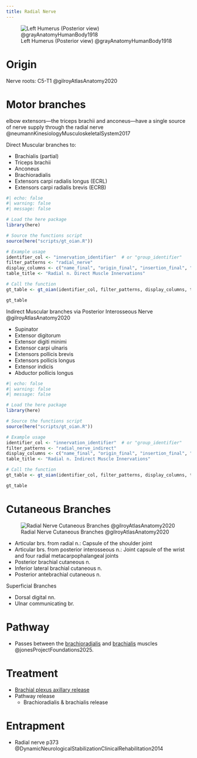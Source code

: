```yaml
---
title: Radial Nerve
---
```


![Left Humerus (Posterior view) @grayAnatomyHumanBody1918](/The Archive/Images/Gray anatomy 1918 images/Osteology/image208 gray1918 Left humerus. Posterior view.gif){#fig-gray1918-image208}


# Origin {#origin}

Nerve roots: C5-T1 @gilroyAtlasAnatomy2020



# Motor branches

elbow extensors—the triceps brachii and anconeus—have a single source of nerve supply through the radial nerve @neumannKinesiologyMusculoskeletalSystem2017 

Direct Muscular branches to:

- Brachialis (partial)
- Triceps brachii
- Anconeus
- Brachioradialis
- Extensors carpi radialis longus (ECRL)
- Extensors carpi radialis brevis (ECRB)

```r
#| echo: false
#| warning: false
#| message: false

# Load the here package
library(here)

# Source the functions script
source(here("scripts/gt_oian.R"))

# Example usage
identifier_col <- "innervation_identifier"  # or "group_identifier"
filter_patterns <- "radial_nerve"
display_columns <- c("name_final", "origin_final", "insertion_final", "innervation_final", "action_final")
table_title <- "Radial n. Direct Muscle Innervations"

# Call the function
gt_table <- gt_oian(identifier_col, filter_patterns, display_columns, table_title)

gt_table
```

Indirect Muscular branches via Posterior Interosseous Nerve @gilroyAtlasAnatomy2020

- Supinator
- Extensor digitorum
- Extensor digiti minimi
- Extensor carpi ulnaris
- Extensors pollicis brevis
- Extensors pollicis longus 
- Extensor indicis
- Abductor pollicis longus

```r
#| echo: false
#| warning: false
#| message: false

# Load the here package
library(here)

# Source the functions script
source(here("scripts/gt_oian.R"))

# Example usage
identifier_col <- "innervation_identifier"  # or "group_identifier"
filter_patterns <- "radial_nerve_indirect"
display_columns <- c("name_final", "origin_final", "insertion_final", "innervation_final", "action_final")
table_title <- "Radial n. Indirect Muscle Innervations"

# Call the function
gt_table <- gt_oian(identifier_col, filter_patterns, display_columns, table_title)

gt_table
```


# Cutaneous Branches

![Radial Nerve Cutaneous Branches @gilroyAtlasAnatomy2020](/The Archive/Anatomy/Nerves/Upper extremity nerves/images/gilroyatlasofanatomy fig28.16 radial nerve cutaneous.png)

- Articular brs. from radial n.: Capsule of the shoulder joint 
- Articular brs. from posterior interosseous n.: Joint capsule of the wrist and four radial metacarpophalangeal joints
- Posterior brachial cutaneous n. 
- Inferior lateral brachial cutaneous n. 
- Posterior antebrachial cutaneous n.


Superficial Branches

- Dorsal digital nn.
- Ulnar communicating br.


# Pathway

- Passes between the [brachioradialis]({{< var ref-brachioradialis.path >}}) and [brachialis]({{< var ref-brachialis.path >}}) muscles @jonesProjectFoundations2025.

# Treatment

- [Brachial plexus axillary release]({{< var ref-brachial-plexus.release >}})
- Pathway release
    - Brachioradialis & brachialis release



# Entrapment {#entrapment}

::: {.callout title="Reading list"}

- Radial nerve p373 @DynamicNeurologicalStabilizationClinicalRehabilitation2014

:::
